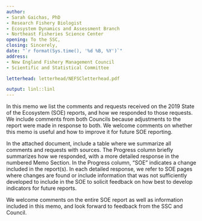 ```yaml
---
author:
- Sarah Gaichas, PhD
- Research Fishery Biologist
- Ecosystem Dynamics and Assessment Branch
- Northeast Fisheries Science Center
opening: To the SSC,
closing: Sincerely,
date: "`r format(Sys.time(), '%d %B, %Y')`"
address:
- New England Fishery Management Council
- Scientific and Statistical Committee

letterhead: letterhead/NEFSCletterhead.pdf

output: linl::linl
---
```


In this memo we list the comments and requests received on the 2019 State of the Ecosystem (SOE) reports, and how we responded to those requests. We include comments from both Councils because adjustments to the report were made in response to both. We welcome comments on whether this memo is useful and how to improve it for future SOE reporting.

In the attached document, include a table where we summarize all comments and requests with sources. The Progress column briefly summarizes how we responded, with a more detailed response in the numbered Memo Section. In the Progress column, "SOE" indicates a change included in the report(s). In each detailed response, we refer to SOE pages where changes are found or include information that was not sufficiently developed to include in the SOE to solicit feedback on how best to develop indicators for future reports.

We welcome comments on the entire SOE report as well as information included in this memo, and look forward to feedback from the SSC and Council.
